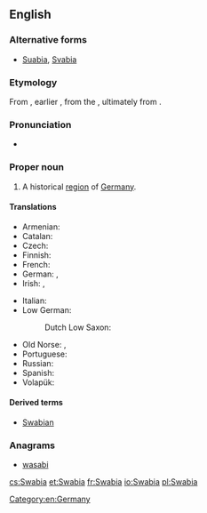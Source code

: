==English==
{{wikipedia}}

===Alternative forms===
* [[Suabia]], [[Svabia]] {{qualifier|dated}}

===Etymology===
From {{etyl|la|en}} {{m|la|Suabia|Suābia}}, earlier {{m|la|Suēbia}}, from the {{m|la|Suēbī}}, ultimately from {{etyl|gem-pro|en}} {{m|gem-pro|*swēbaz}}.

===Pronunciation===
* {{IPA|/ˈsweɪbiə/|lang=en}}

===Proper noun===
{{en-proper noun}}

# {{label|en|historical}} A historical [[region]] of [[Germany]].

====Translations====
{{trans-top|historical region of Germany}}
* Armenian: {{t|hy|Շվաբիա|sc=Armn}}
* Catalan: {{t|ca|Suàbia|f}}
* Czech: {{t+|cs|Švábsko|n}}
* Finnish: {{t|fi|Schwaben}}
* French: {{t+|fr|Souabe|f}}
* German: {{t+|de|Schwaben|n}}, {{t|de|Schwabenland|n}}
* Irish: {{t|ga|an Suáib|f}}, {{t|ga|an Sváib|f}}
{{trans-mid}}
* Italian: {{t|it|Svevia|f}}
* Low German:
*: Dutch Low Saxon: {{t|nds-nl|Swoaben}} {{qualifier|Gronings}}
* Old Norse: {{t|non|Sváfaland|n}}, {{t|non|Sváfi|m}}
* Portuguese: {{t|pt|Suábia|f}}
* Russian: {{t|ru|Шва́бия|f}}
* Spanish: {{t|es|Suabia|f}}
* Volapük: {{t+|vo|Jvabän}}
{{trans-bottom}}

====Derived terms====
* [[Swabian]]

===Anagrams===
* [[wasabi#English|wasabi]]

[[Category:en:Germany]]

[[cs:Swabia]]
[[et:Swabia]]
[[fr:Swabia]]
[[io:Swabia]]
[[pl:Swabia]]